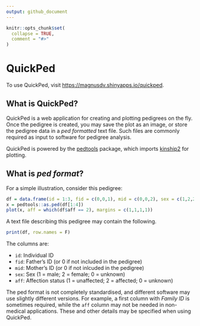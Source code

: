 ```yaml
---
output: github_document
---
```


<!-- README.md is generated from README.Rmd. Please edit that file -->

```r
knitr::opts_chunk$set(
  collapse = TRUE,
  comment = "#>"
)
```

# QuickPed

<!-- badges: start -->
<!-- badges: end -->

To use QuickPed, visit <https://magnusdv.shinyapps.io/quickped>.

## What is QuickPed?
QuickPed is a web application for creating and plotting pedigrees on the fly. Once the pedigree is created, you may save the plot as an image, or store the pedigree data in a *ped formatted* text file. Such files are commonly required as input to software for pedigree analysis. 

QuickPed is powered by the [pedtools](https://CRAN.R-project.org/package=pedtools) package, which imports [kinship2](https://CRAN.R-project.org/package=kinship2) for plotting.



## What is *ped format*?
For a simple illustration, consider this pedigree:

```r
df = data.frame(id = 1:3, fid = c(0,0,1), mid = c(0,0,2), sex = c(1,2,2), aff = c(1,1,2))
x = pedtools::as.ped(df[1:4])
plot(x, aff = which(df$aff == 2), margins = c(1,1,1,1))
```

A text file describing this pedigree may contain the following.

```r
print(df, row.names = F)
```

The columns are:

* `id`: Individual ID
* `fid`: Father's ID (or 0 if not included in the pedigree)
* `mid`: Mother's ID (or 0 if not inlcuded in the pedigree)
* `sex`: Sex (1 = male; 2 = female; 0 = unknown)
* `aff`: Affection status (1 = unaffected; 2 = affected; 0 = unknown)

The ped format is not completely standardised, and different software may use slightly different versions. For example, a first column with *Family ID* is sometimes required, while the `aff` column may not be needed in non-medical applications. These and other details may be specified when using QuickPed.
